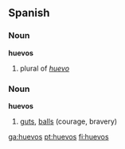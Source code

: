==Spanish==

===Noun===
'''huevos''' {{m|p}}

# plural of ''[[huevo]]''

===Noun===
'''huevos''' {{m|p}}

# {{slang|lang=es}} {{idiomatic|lang=es}} [[guts]], [[balls]] (courage, bravery)

[[ga:huevos]]
[[pt:huevos]]
[[fi:huevos]]